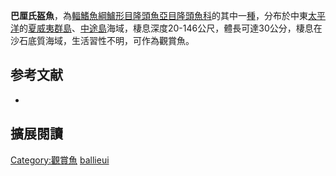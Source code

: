 {{Speciesbox
| name = 巴厘氏盔魚
| status = LC
| status_system = IUCN3.1
| image = Coris ballieui.jpg
| genus = Coris
| species = ballieui
| authority = Vaillant & Sauvage, 1875
| synonyms = *''Coris rosea''<br /><small>Vaillant & Sauvage, 1875</small>
*''Coris argenteostriata''<br /><small>Steindachner, 1900</small>
*''Coris schauinslandii''<br /><small>Steindachner, 1900</small>
}}

'''巴厘氏盔魚'''，為[[輻鰭魚綱|輻鰭魚綱]][[鱸形目|鱸形目]][[隆頭魚亞目|隆頭魚亞目]][[隆頭魚科|隆頭魚科]]的其中一[[種|種]]，分布於中東[[太平洋|太平洋]]的[[夏威夷群島|夏威夷群島]]、[[中途島|中途島]]海域，棲息深度20-146公尺，體長可達30公分，棲息在沙石底質海域，生活習性不明，可作為觀賞魚。
==参考文献==
*{{FishBase_species|genus=Coris|species=ballieui|year=2013|month=7}}
== 擴展閱讀 ==
{{refbegin}}
{{wikispecies-inline|Coris ballieui|巴厘氏盔魚}}
{{refend}}
{{Taxonbar|from=Q3756116}}

[[Category:觀賞魚|Category:觀賞魚]]
[[Category:盔魚屬|ballieui]]


{{鱸形目小作品}}